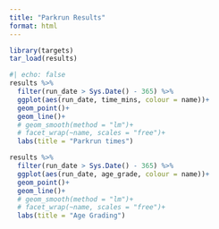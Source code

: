 ```yaml
---
title: "Parkrun Results"
format: html
---
```


```r
library(targets)
tar_load(results)
```


```r
#| echo: false
results %>%
  filter(run_date > Sys.Date() - 365) %>% 
  ggplot(aes(run_date, time_mins, colour = name))+
  geom_point()+
  geom_line()+
  # geom_smooth(method = "lm")+
  # facet_wrap(~name, scales = "free")+
  labs(title = "Parkrun times")
```

```r
results %>%
  filter(run_date > Sys.Date() - 365) %>% 
  ggplot(aes(run_date, age_grade, colour = name))+
  geom_point()+
  geom_line()+
  # geom_smooth(method = "lm")+
  # facet_wrap(~name, scales = "free")+
  labs(title = "Age Grading")
```

